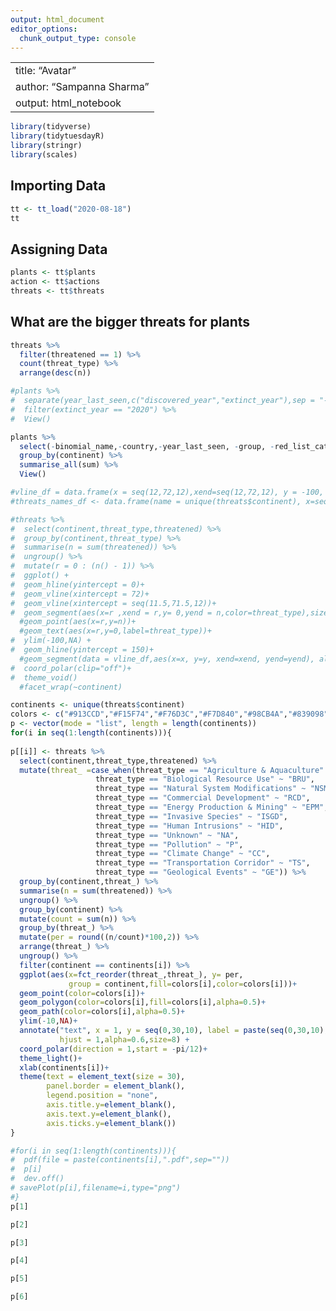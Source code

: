 ```yaml
---
output: html_document
editor_options: 
  chunk_output_type: console
---
```

---
title: "Avatar"
author: "Sampanna Sharma"
output: html_notebook
---

```r
library(tidyverse)
library(tidytuesdayR)
library(stringr)
library(scales)
```

## Importing Data
```r
tt <- tt_load("2020-08-18")
tt
```

## Assigning Data
```r
plants <- tt$plants
action <- tt$actions
threats <- tt$threats
```

## What are the bigger threats for plants 
```r

threats %>% 
  filter(threatened == 1) %>% 
  count(threat_type) %>% 
  arrange(desc(n))

```

```r
#plants %>% 
#  separate(year_last_seen,c("discovered_year","extinct_year"),sep = "-",fill = "left") %>% 
#  filter(extinct_year == "2020") %>% 
#  View()

```

```r
plants %>% 
  select(-binomial_name,-country,-year_last_seen, -group, -red_list_category) %>% 
  group_by(continent) %>% 
  summarise_all(sum) %>% 
  View()

```

```r
#vline_df = data.frame(x = seq(12,72,12),xend=seq(12,72,12), y = -100, yend = 150)
#threats_names_df <- data.frame(name = unique(threats$continent), x=seq(4,60,8),y = 200)

#threats %>% 
#  select(continent,threat_type,threatened) %>% 
#  group_by(continent,threat_type) %>% 
#  summarise(n = sum(threatened)) %>% 
#  ungroup() %>% 
#  mutate(r = 0 : (n() - 1)) %>% 
#  ggplot() +
#  geom_hline(yintercept = 0)+
#  geom_vline(xintercept = 72)+
#  geom_vline(xintercept = seq(11.5,71.5,12))+
#  geom_segment(aes(x=r ,xend = r,y= 0,yend = n,color=threat_type),size = 1.5)+
  #geom_point(aes(x=r,y=n))+
  #geom_text(aes(x=r,y=0,label=threat_type))+
#  ylim(-100,NA) +
#  geom_hline(yintercept = 150)+
  #geom_segment(data = vline_df,aes(x=x, y=y, xend=xend, yend=yend), alpha = 0.5)+
#  coord_polar(clip="off")+
#  theme_void()
  #facet_wrap(~continent)
```

```r
continents <- unique(threats$continent)
colors <- c("#913CCD","#F15F74","#F76D3C","#F7D840","#98CB4A","#839098")
p <- vector(mode = "list", length = length(continents))
for(i in seq(1:length(continents))){
  
p[[i]] <- threats %>% 
  select(continent,threat_type,threatened) %>% 
  mutate(threat_ =case_when(threat_type == "Agriculture & Aquaculture" ~ "AA",
                   threat_type == "Biological Resource Use" ~ "BRU",
                   threat_type == "Natural System Modifications" ~ "NSM",
                   threat_type == "Commercial Development" ~ "RCD",
                   threat_type == "Energy Production & Mining" ~ "EPM",
                   threat_type == "Invasive Species" ~ "ISGD",
                   threat_type == "Human Intrusions" ~ "HID",
                   threat_type == "Unknown" ~ "NA",
                   threat_type == "Pollution" ~ "P",
                   threat_type == "Climate Change" ~ "CC",
                   threat_type == "Transportation Corridor" ~ "TS",
                   threat_type == "Geological Events" ~ "GE")) %>% 
  group_by(continent,threat_) %>% 
  summarise(n = sum(threatened)) %>% 
  ungroup() %>% 
  group_by(continent) %>% 
  mutate(count = sum(n)) %>% 
  group_by(threat_) %>% 
  mutate(per = round((n/count)*100,2)) %>% 
  arrange(threat_) %>% 
  ungroup() %>% 
  filter(continent == continents[i]) %>% 
  ggplot(aes(x=fct_reorder(threat_,threat_), y= per,
             group = continent,fill=colors[i],color=colors[i]))+
  geom_point(color=colors[i])+
  geom_polygon(color=colors[i],fill=colors[i],alpha=0.5)+
  geom_path(color=colors[i],alpha=0.5)+
  ylim(-10,NA)+
  annotate("text", x = 1, y = seq(0,30,10), label = paste(seq(0,30,10),"%",sep = ""), 
           hjust = 1,alpha=0.6,size=8) +
  coord_polar(direction = 1,start = -pi/12)+
  theme_light()+
  xlab(continents[i])+
  theme(text = element_text(size = 30),
        panel.border = element_blank(),
        legend.position = "none",
        axis.title.y=element_blank(),
        axis.text.y=element_blank(),
        axis.ticks.y=element_blank())
}
```


```r
#for(i in seq(1:length(continents))){
#  pdf(file = paste(continents[i],".pdf",sep=""))
#  p[i]
#  dev.off()
# savePlot(p[i],filename=i,type="png") 
#}
p[1]
```
```r
p[2]
```
```r
p[3]
```
```r
p[4]
```
```r
p[5]
```
```r
p[6]
```













